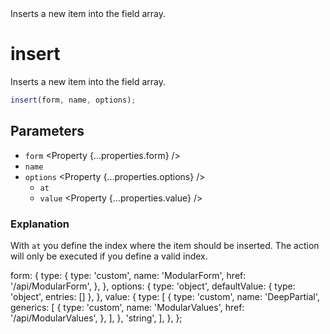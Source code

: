 
<Title>insert</Title>
<Description>Inserts a new item into the field array.</Description>

# insert

Inserts a new item into the field array.

```ts
insert(form, name, options);
```

## Parameters

- `form` <Property {...properties.form} />
- `name` <Property type="string" />
- `options` <Property {...properties.options} />
  - `at` <Property type="number" />
  - `value` <Property {...properties.value} />

### Explanation

With `at` you define the index where the item should be inserted. The action will only be executed if you define a valid index.

  form: {
    type: {
      type: 'custom',
      name: 'ModularForm',
      href: '/api/ModularForm',
    },
  },
  options: {
    type: 'object',
    defaultValue: { type: 'object', entries: [] },
  },
  value: {
    type: [
      {
        type: 'custom',
        name: 'DeepPartial',
        generics: [
          {
            type: 'custom',
            name: 'ModularValues',
            href: '/api/ModularValues',
          },
        ],
      },
      'string',
    ],
  },
};
